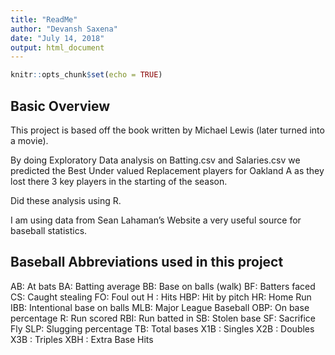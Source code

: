 ---
title: "ReadMe"
author: "Devansh Saxena"
date: "July 14, 2018"
output: html_document
---

```{r setup, include=FALSE}
knitr::opts_chunk$set(echo = TRUE)
```

## Basic Overview

This project is based off the book written by Michael Lewis 
(later turned into a movie).

By doing Exploratory Data analysis on Batting.csv and Salaries.csv
we predicted the Best Under valued Replacement players for Oakland
A as they lost there 3 key players in the starting of the season.

Did these analysis using R.

I am using data from Sean Lahaman's Website a very useful source for 
baseball statistics. 

## Baseball Abbreviations used in this project

AB: At bats
BA: Batting average
BB: Base on balls (walk)
BF: Batters faced
CS: Caught stealing
FO: Foul out
H : Hits
HBP: Hit by pitch
HR: Home Run
IBB: Intentional base on balls
MLB: Major League Baseball
OBP: On base percentage
R: Run scored
RBI: Run batted in
SB: Stolen base
SF: Sacrifice Fly
SLP: Slugging percentage
TB: Total bases
X1B : Singles
X2B : Doubles
X3B : Triples
XBH : Extra Base Hits
